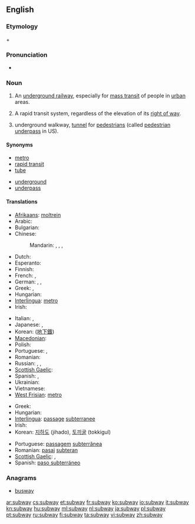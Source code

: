 ==English==
{{wikipedia}}

===Etymology===
{{term|sub-||lang=en|under}} + {{term|way|lang=en}}

===Pronunciation===
* {{audio|en-us-subway.ogg|Audio (US)}}

===Noun===
{{en-noun}}

# {{context|North America}} An [[underground railway]], especially for [[mass transit]] of people in [[urban]] areas.
# {{US}} A rapid transit system, regardless of the elevation of its [[right of way]].
# {{British}} underground walkway, [[tunnel]] for [[pedestrian]]s (called [[pedestrian underpass]] in US).

====Synonyms====
{{top2}}
* [[metro]]
* [[rapid transit]]
* [[tube]]
{{mid2}}
* [[underground]]
* [[underpass]]
{{bottom}}

====Translations====
{{trans-top|underground railway}}
* [[Afrikaans]]: [[moltrein]]
* Arabic: {{t-|ar|مترو|m|tr=mitru, metro}}
* Bulgarian: {{t-|bg|метро|n|tr=metró}}
* Chinese:
*: Mandarin: {{t|cmn|地鐵|sc=Hani}},  {{t|cmn|地铁|tr=dìtiě|sc=Hani}},  {{t|cmn|地下鐵路|sc=Hani}},  {{t|cmn|地下铁路|tr=dìxià tiělù|sc=Hani}}
* Dutch: {{t+|nl|metro|m}}
* Esperanto: {{t-|eo|metroo}}
* Finnish: {{t+|fi|metro}}
* French: {{t+|fr|métro|m}}, {{t+|fr|métropolitain|m}}
* German: {{t+|de|U-Bahn|f}},  {{t-|de|Metro|f}},  {{t+|de|Untergrundbahn|f}}
* Greek: {{t+|el|μετρό|tr=metró}},  {{t+|el|υπόγειος|m|tr=ypógeios}}
* Hungarian: {{t+|hu|metró}}
* [[Interlingua]]: [[metro]]
* Irish: {{t-|ga|traein faoi thalamh|f|xs=Irish}}
{{trans-mid}}
* Italian: {{t-|it|metrò|m|f}},  {{t-|it|metropolitana|f}}
* Japanese: {{t+|ja|地下鉄|tr=ちかてつ, chikatetsu}},  {{t|ja|メトロ|tr=metoro}}
* Korean: {{t+|ko|지하철|tr=jihacheol|sc=Hang}} ([[地下鐵]])
* [[Macedonian]]: {{t-|mk|метро|n|tr=metró}}
* Polish: {{t+|pl|metro|n}}
* Portuguese: {{t+|pt|metro|m}} {{qualifier|Portugal}}, {{t|pt|metrô|m}} {{qualifier|Brazil}}
* Romanian: {{t+|ro|metrou|n}}
* Russian: {{qualifier|indeclinable}} {{t+|ru|метро|n|tr=metró}}, {{t+|ru|метрополитен|m|tr=metropolitén}}, {{t+|ru|подземка|n|tr=podzémka}}
* [[Scottish Gaelic]]: {{t-|gd|fo-rèile|f|xs=Scottish Gaelic}}
* Spanish: {{t+|es|metro|m}}, {{t|es|subte|m}} {{qualifier|Argentina}}
* Ukrainian: {{t-|uk|метро|n|tr=metró|xs=Ukrainian}}
* Vietnamese: {{t|vi|xe điện ngầm|xs=Vietnamese}}
* [[West Frisian]]: [[metro]]
{{trans-bottom}}

{{trans-top|underground walkway}}
* Greek: {{t|el|υπόγεια διάβαση πεζών|f|tr=ypógeia diávasi pezón}}
* Hungarian: {{t+|hu|aluljáró}}
* [[Interlingua]]: [[passage]] [[subterranee]]
* Irish: {{t-|ga|íosbhealach|m|xs=Irish}}
* Korean: [[지하도]] (jihado), [[토끼굴]] (tokkigul)
{{trans-mid}}
* Portuguese: [[passagem]] [[subterrânea]] {{f}}
* Romanian: [[pasaj]] [[subteran]] {{n}}
* [[Scottish Gaelic]]: {{t|gd|fo-shlighe|f}}, {{t|gd|fo-rathad|m}}
* Spanish: [[paso subterráneo]] {{m}}
{{trans-bottom}}

===Anagrams===
* [[busway#English|busway]]

[[ar:subway]]
[[cs:subway]]
[[et:subway]]
[[fr:subway]]
[[ko:subway]]
[[io:subway]]
[[it:subway]]
[[kn:subway]]
[[hu:subway]]
[[ml:subway]]
[[nl:subway]]
[[ja:subway]]
[[pl:subway]]
[[pt:subway]]
[[ru:subway]]
[[fi:subway]]
[[ta:subway]]
[[vi:subway]]
[[zh:subway]]